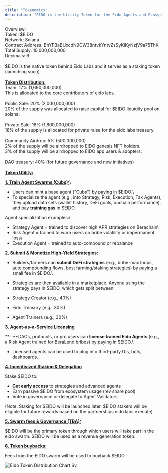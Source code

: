 ```yaml
---
title: "Tokenomics"
description: "EIDO is the Utility Token for the Eido Agents and Ecosystem."
---
```


Overview:\
Token: \$EIDO\
Network: Solana\
Contract Address: BhYFBaBUxcdN9CW38ntvkYntvZsSyKiKyNzjV9a75ThK\
Total Supply: 10,000,000,000\
Decimals: 6\
\
\$EIDO is the native token behind Eido Labs and it serves as a staking token (launching soon)\
\
**<u>Token Distribution:</u>**\
Team: 17% (1,690,000,000)\
This is allocated to the core contributors of eido labs.\
\
Public Sale: 20% (2,000,000,000)\
20% of the supply was allocated to raise capital for \$EIDO liquidity pool on solana.\
\
Private Sale: 18% (1,800,000,000)\
18% of the supply is allocated for private raise for the eido labs treasury.\
\
Community Airdrop: 5% (500,000,000)\
2% of the supply will be airdropped to EIDO genesis NFT holders.\
3% of the supply will be airdropped to EIDO app users & adopters.\
\
DAO treasury: 40% (for future governance and new initiatives)\
\
**<u>Token Utility:</u>**

**<u>1. Train Agent Swarms (Cubs):</u>**\
- Users can mint a base agent ("Cubs") by paying in \$EIDO.\
- To specialize the agent (e.g., into Strategy, Risk, Execution, Tax Agents), they upload data sets (wallet history, DeFi goals, onchain performance), and pay **training gas** in \$EIDO.

Agent specialization examples:\
- Strategy Agent = trained to discover high APR strategies on Berachain\
- Risk Agent = trained to warn users on bribe volatility or impermanent loss\
- Execution Agent = trained to auto-compound or rebalance

**<u>2. Submit & Monetize High-Yield Strategies:</u>**

- Builders/farmers can **submit DeFi strategies** (e.g., bribe-max loops, auto compounding flows, best farming/staking strategies) by paying a small fee in \$EIDO.\
- Strategies are then available in a marketplace. Anyone using the strategy pays in \$EIDO, which gets split between:

- Strategy Creator (e.g., 40%)
- Eido Treasury (e.g., 30%)
- Agent Trainers (e.g., 30%)

**<u>3. Agent-as-a-Service Licensing</u>**

**- **DAOs, protocols, or pro users can **license trained Eido Agents** (e.g., a Risk Agent trained for BeraLend bribes) by paying in \$EIDO.\
- Licensed agents can be used to plug into third-party UIs, bots, dashboards.

**<u>4. Incentivized Staking & Delegation</u>**

Stake \$EIDO to:

- **Get early access** to strategies and advanced agents
- Earn passive \$EIDO from ecosystem usage (rev share pool)
- Vote in governance or delegate to Agent Validators

(Note: Staking for \$EIDO will be launched later. \$EIDO stakers will be eligible for future rewards based on the partnerships eido labs execute)

**<u>5. Swarm fees & Governance (TBA):</u>**

\$EIDO will be the primary token through which users will take part in the eido swarm. \$EIDO will be used as a revenue generation token. 

**<u>6. Token buybacks:</u>**

Fees from the EIDO swarm will be used to buyback \$EIDO

![Eido Token Distribution Chart Sv](/images/EidoTokenDistributionChart.svg)